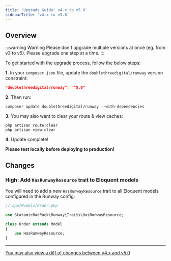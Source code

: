 ```yaml
---
title: 'Upgrade Guide: v4.x to v5.0'
sidebarTitle: 'v4.x to v5.0'
---
```


## Overview

:::warning Warning
Please don't upgrade multiple versions at once (eg. from v3 to v5). Please upgrade one step at a time.
:::

To get started with the upgrade process, follow the below steps:

**1.** In your `composer.json` file, update the `doublethreedigital/runway` version constraint:

```json
"doublethreedigital/runway": "^5.0"
```

**2.** Then run:

```
composer update doublethreedigital/runway --with-dependencies
```

**3.** You may also want to clear your route & view caches:

```
php artisan route:clear
php artisan view:clear
```

**4.** Update complete!

**Please test locally before deploying to production!**

## Changes

### High: Add `HasRunwayResource` trait to Eloquent models

You will need to add a new `HasRunwayResource` trait to all Eloquent models configured in the Runway config:

```php
// app/Models/Order.php

use StatamicRadPack\Runway\Traits\HasRunwayResource;

class Order extends Model
{
    use HasRunwayResource;
}
```

---

[You may also view a diff of changes between v4.x and v5.0](https://github.com/statamic-rad-pack/runway/compare/4.x...5.x)
